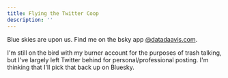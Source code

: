 ```yaml
---
title: Flying the Twitter Coop
description: ''
---
```


Blue skies are upon us. Find me on the bsky app [@datadaavis.com](https://bsky.app/profile/datadavis.com).

I'm still on the bird with my burner account for the purposes of trash talking, but I've largely left Twitter behind for personal/professional posting. I'm thinking that I'll pick that back up on Bluesky.
